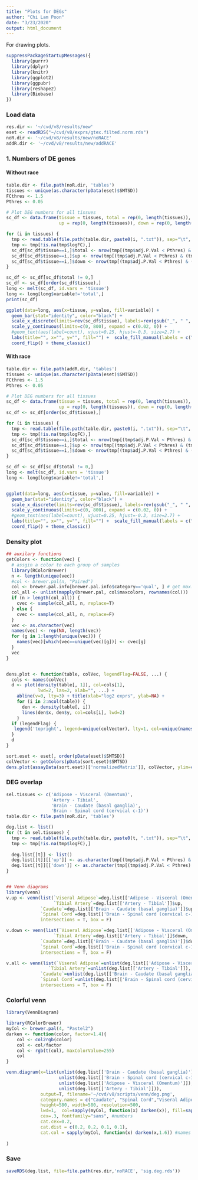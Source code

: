 ```yaml
---
title: "Plots for DEGs"
author: "Chi Lam Poon"
date: "3/23/2020"
output: html_document
---
```


For drawing plots.

```r
suppressPackageStartupMessages({
  library(purrr)
  library(dplyr)
  library(knitr)
  library(ggplot2)
  library(ggpubr)
  library(reshape2)
  library(Biobase)
})
```


### Load data
```r
res.dir <- '~/cvd/v8/results/new'
eset <- readRDS("~/cvd/v8/exprs/gtex.filted.norm.rds")
noR.dir <- '~/cvd/v8/results/new/noRACE'
addR.dir <- '~/cvd/v8/results/new/addRACE'
```



### 1. Numbers of DE genes
#### Without race
```r
table.dir <- file.path(noR.dir, 'tables')
tissues <- unique(as.character(pData(eset)$SMTSD))
FCthres <- 1.5
Pthres <- 0.05

# Plot DEG numbers for all tissues
sc_df <- data.frame(tissue = tissues, total = rep(0, length(tissues)), 
                    up = rep(0, length(tissues)), down = rep(0, length(tissues)))

for (i in tissues) {
  tmp <- read.table(file.path(table.dir, paste0(i, ".txt")), sep="\t", header=T)
  tmp <- tmp[!is.na(tmp$logFC),]
  sc_df[sc_df$tissue==i,]$total <- nrow(tmp[(tmp$adj.P.Val < Pthres) & (abs(tmp$logFC) > log2(FCthres)),])
  sc_df[sc_df$tissue==i,]$up <- nrow(tmp[(tmp$adj.P.Val < Pthres) & (tmp$logFC > log2(FCthres)),])
  sc_df[sc_df$tissue==i,]$down <- nrow(tmp[(tmp$adj.P.Val < Pthres) & (tmp$logFC < -log2(FCthres)),])
}

sc_df <- sc_df[sc_df$total != 0,]
sc_df <- sc_df[order(sc_df$tissue),]
long <- melt(sc_df, id.vars = 'tissue')
long <- long[long$variable!='total',]
print(sc_df)

ggplot(data=long, aes(x=tissue, y=value, fill=variable)) +
  geom_bar(stat="identity", color="black") +
  scale_x_discrete(limits=rev(sc_df$tissue), labels=rev(gsub("_", " ", sc_df$tissue))) +
  scale_y_continuous(limits=c(0, 800), expand = c(0.02, 0)) +
  #geom_text(aes(label=count), vjust=0.25, hjust=-0.3, size=2.7) +
  labs(title="", x="", y="", fill="") +  scale_fill_manual(labels = c("up-regulated", "down-regulated"),values=c('#2d93af','#8fd7e2')) +
  coord_flip() + theme_classic()
```


#### With race
```r
table.dir <- file.path(addR.dir, 'tables')
tissues <- unique(as.character(pData(eset)$SMTSD))
FCthres <- 1.5
Pthres <- 0.05

# Plot DEG numbers for all tissues
sc_df <- data.frame(tissue = tissues, total = rep(0, length(tissues)), 
                    up = rep(0, length(tissues)), down = rep(0, length(tissues)))
sc_df <- sc_df[order(sc_df$tissue),]

for (i in tissues) {
  tmp <- read.table(file.path(table.dir, paste0(i, ".txt")), sep="\t", header=T)
  tmp <- tmp[!is.na(tmp$logFC),]
  sc_df[sc_df$tissue==i,]$total <- nrow(tmp[(tmp$adj.P.Val < Pthres) & (abs(tmp$logFC) > log2(FCthres)),])
  sc_df[sc_df$tissue==i,]$up <- nrow(tmp[(tmp$adj.P.Val < Pthres) & (tmp$logFC > log2(FCthres)),])
  sc_df[sc_df$tissue==i,]$down <- nrow(tmp[(tmp$adj.P.Val < Pthres) & (tmp$logFC < -log2(FCthres)),])
}

sc_df <- sc_df[sc_df$total != 0,]
long <- melt(sc_df, id.vars = 'tissue')
long <- long[long$variable!='total',]


ggplot(data=long, aes(x=tissue, y=value, fill=variable)) +
  geom_bar(stat="identity", color="black") +
  scale_x_discrete(limits=rev(sc_df$tissue), labels=rev(gsub("_", " ", sc_df$tissue))) +
  scale_y_continuous(limits=c(0, 800), expand = c(0.02, 0)) +
  #geom_text(aes(label=count), vjust=0.25, hjust=-0.3, size=2.7) +
  labs(title="", x="", y="", fill="") +  scale_fill_manual(labels = c("up-regulated", "down-regulated"),values=c('#2d93af','#8fd7e2')) +
  coord_flip() + theme_classic()
```


### Density plot

```r
## auxilary functions
getColors <- function(vec) {
  # assgin a color to each group of samples
  library(RColorBrewer)
  n <- length(unique(vec))
  #col <- brewer.pal(n, "Paired")
  col <- brewer.pal.info[brewer.pal.info$category=='qual', ] # get max. 74 colours
  col_all <- unlist(mapply(brewer.pal, col$maxcolors, rownames(col)))
  if (n > length(col_all)) {
    cvec <- sample(col_all, n, replace=T)
  } else {
    cvec <- sample(col_all, n, replace=F)
  }
  vec <- as.character(vec)
  names(vec) <- rep(NA, length(vec))
  for (g in 1:length(unique(vec))) {
    names(vec)[which(vec==unique(vec)[g])] <- cvec[g]
  }
  vec
}


dens.plot <- function(table, colVec, legendFlag=FALSE, ...) {
  cols <- names(colVec)
  d <- plot(density(table[, 1]), col=cols[1], 
            lwd=2, las=2, xlab="", ...) +
    abline(v=0, lty=3) + title(xlab="log2 exprs", ylab=NA) +
    for (i in 2:ncol(table)) {
      den <- density(table[, i])
      lines(den$x, den$y, col=cols[i], lwd=2)
    }
  if (legendFlag) {
   legend('topright', legend=unique(colVector), lty=1, col=unique(names(colVector)), cex=0.6) 
  }
  d
}
```


```r
sort.eset <- eset[, order(pData(eset)$SMTSD)]
colVector <- getColors(pData(sort.eset)$SMTSD)
dens.plot(assayData(sort.eset)[['normalizedMatrix']], colVector, ylim=c(0,0.3), main='v8 data')
```


### DEG overlap

```r
sel.tissues <- c('Adipose - Visceral (Omentum)',
                 'Artery - Tibial',
                 'Brain - Caudate (basal ganglia)',
                 'Brain - Spinal cord (cervical c-1)')
table.dir <- file.path(noR.dir, 'tables')

deg.list <- list()
for (t in sel.tissues) {
  tmp <- read.table(file.path(table.dir, paste0(t, ".txt")), sep="\t", header=T)
  tmp <- tmp[!is.na(tmp$logFC),]
  
  deg.list[[t]] <- list()
  deg.list[[t]][['up']] <- as.character(tmp[(tmp$adj.P.Val < Pthres) & (tmp$logFC > log2(FCthres)),]$ID)
  deg.list[[t]][['down']] <- as.character(tmp[(tmp$adj.P.Val < Pthres) & (tmp$logFC < -log2(FCthres)),]$ID)
}


## Venn diagrams
library(venn)
v.up <- venn(list(`Viseral Adipose`=deg.list[['Adipose - Visceral (Omentum)']]$up,
                  `Tibial Artery`=deg.list[['Artery - Tibial']]$up,
             `Caudate`=deg.list[['Brain - Caudate (basal ganglia)']]$up,
             `Spinal Cord`=deg.list[['Brain - Spinal cord (cervical c-1)']]$up),
             intersections = T, box = F)

v.down <- venn(list(`Viseral Adipose`=deg.list[['Adipose - Visceral (Omentum)']]$down,
                  `Tibial Artery`=deg.list[['Artery - Tibial']]$down,
             `Caudate`=deg.list[['Brain - Caudate (basal ganglia)']]$down,
             `Spinal Cord`=deg.list[['Brain - Spinal cord (cervical c-1)']]$down),
             intersections = T, box = F)

v.all <- venn(list(`Viseral Adipose`=unlist(deg.list[['Adipose - Visceral (Omentum)']]),
                `Tibial Artery`=unlist(deg.list[['Artery - Tibial']]),
             `Caudate`=unlist(deg.list[['Brain - Caudate (basal ganglia)']]),
             `Spinal Cord`=unlist(deg.list[['Brain - Spinal cord (cervical c-1)']])),
             intersections = T, box = F)

```

### Colorful venn
```r
library(VennDiagram)

library(RColorBrewer)
myCol <- brewer.pal(4, "Pastel2")
darken <- function(color, factor=1.4){
    col <- col2rgb(color)
    col <- col/factor
    col <- rgb(t(col), maxColorValue=255)
    col
}

venn.diagram(x=list(unlist(deg.list[['Brain - Caudate (basal ganglia)']]), 
                    unlist(deg.list[['Brain - Spinal cord (cervical c-1)']]),
                    unlist(deg.list[['Adipose - Visceral (Omentum)']]),
                    unlist(deg.list[['Artery - Tibial']])),
             output=T, filename='~/cvd/v8/scripts/venn/deg.png',
             category.names = c("Caudate", "Spinal Cord","Viseral Adipose", "Tibial Artery"),
             height=580, width=580, resolution=500, 
             lwd=1,  col=sapply(myCol, function(x) darken(x)), fill=sapply(myCol, function(x) alpha(x,0.8)),
             cex=.3, fontfamily="sans", #numbers
             cat.cex=0.2, 
             cat.dist = c(0.2, 0.2, 0.1, 0.1),
             cat.col = sapply(myCol, function(x) darken(x,1.6)) #names
             
)

```




### Save
```r
saveRDS(deg.list, file=file.path(res.dir,'noRACE', 'sig.deg.rds'))
```



